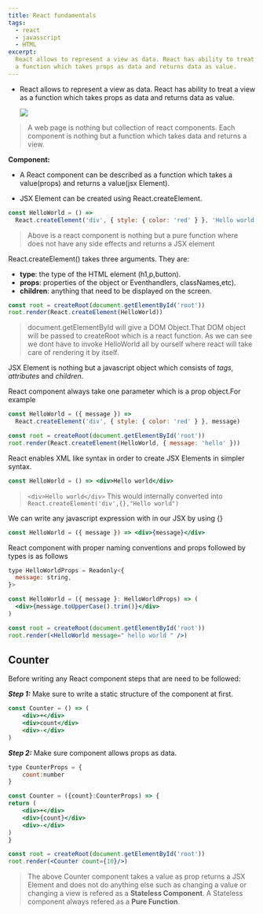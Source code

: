 ```yaml
---
title: React fundamentals
tags:
  - react
  - javasscript
  - HTML
excerpt:
  React allows to represent a view as data. React has ability to treat a view as
  a function which takes props as data and returns data as value.
---
```


- React allows to represent a view as data. React has ability to treat a view as
  a function which takes props as data and returns data as value.

  <Image src="/images/workflow_jsx.jpeg" width={750} height={500} />

> A web page is nothing but collection of react components. Each component is
> nothing but a function which takes data and returns a view.

**Component:** <br/>

- A React component can be described as a function which takes a value(props)
  and returns a value(jsx Element).

- JSX Element can be created using React.createElement.

```jsx
const HelloWorld = () =>
  React.createElement('div', { style: { color: 'red' } }, 'Hello world')
```

> Above is a react component is nothing but a pure function where does not have
> any side effects and returns a JSX element

React.createElement() takes three arguments. They are:

- **type**: the type of the HTML element (h1,p,button).
- **props**: properties of the object or Eventhandlers, classNames,etc).
- **children**: anything that need to be displayed on the screen.

```jsx
const root = createRoot(document.getElementById('root'))
root.render(React.createElement(HelloWorld))
```

> document.getElementById will give a DOM Object.That DOM object will be passed
> to createRoot which is a react function. As we can see we dont have to invoke
> HelloWorld all by ourself where react will take care of rendering it by
> itself.

JSX Element is nothing but a javascript object which consists of _tags_,
_attributes_ and _children_.

React component always take one parameter which is a prop object.For example

<Youtube id="oWVW8IqpQ-A" />

```jsx
const HelloWorld = ({ message }) =>
  React.createElement('div', { style: { color: 'red' } }, message)

const root = createRoot(document.getElementById('root'))
root.render(React.createElement(HelloWorld, { message: 'hello' }))
```

React enables XML like syntax in order to create JSX Elements in simpler syntax.

```jsx
const HelloWorld = () => <div>Hello world</div>
```

> `<div>Hello world</div>` This would internally converted into
> `React.createElement('div',{},"Hello world")`

We can write any javascript expression with in our JSX by using {}

```jsx
const HelloWorld = ({ message }) => <div>{message}</div>
```

React component with proper naming conventions and props followed by types is as
follows

```jsx
type HelloWorldProps = Readonly<{
  message: string,
}>

const HelloWorld = ({ message }: HelloWorldProps) => (
  <div>{message.toUpperCase().trim()}</div>
)

const root = createRoot(document.getElementById('root'))
root.render(<HelloWorld message=" hello world " />)
```

## **Counter**

Before writing any React component steps that are need to be followed:

**_Step 1:_** Make sure to write a static structure of the component at first.

```jsx
const Counter = () => (
    <div>+</div>
    <div>count</div>
    <div>-</div>
)
```

**_Step 2:_** Make sure component allows props as data.

```jsx
type CounterProps = {
    count:number
}

const Counter = ({count}:CounterProps) => {
return (
    <div>+</div>
    <div>{count}</div>
    <div>-</div>
)
}

const root = createRoot(document.getElementById('root'))
root.render(<Counter count={10}/>)
```

> The above Counter component takes a value as prop returns a JSX Element and
> does not do anything else such as changing a value or changing a view is
> refered as a **Stateless Component**. A Stateless component always refered as
> a **Pure Function**.

```

```

